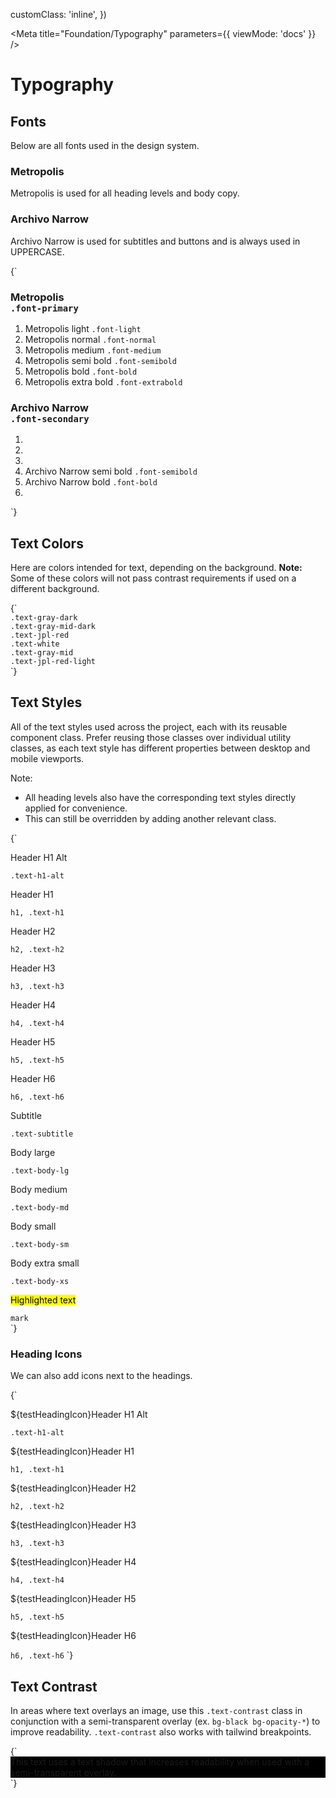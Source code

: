 

  customClass: 'inline',
})

<Meta title="Foundation/Typography" parameters={{ viewMode: 'docs' }} />

# Typography

## Fonts

Below are all fonts used in the design system.

### Metropolis

Metropolis is used for all heading levels and body copy.

### Archivo Narrow

Archivo Narrow is used for subtitles and buttons and is always used in UPPERCASE.

<Canvas>
  <Story name="Fonts">
    {`
      <div class="Fonts md:grid-cols-2 grid gap-2 mt-4">
        <div>
          <h3 id="primary" class="inline-block align-top mr-4 font-primary">
            Metropolis
            <br />
            <code class="text-base">.font-primary</code>
          </h3>
          <ol class="inline-block">
            <li>
              <span class="leading-loose">
                <span class="capitalize font-primary font-light">
                  Metropolis light
                </span>
                <code>.font-light</code>
              </span>
            </li>
            <li>
              <span class="leading-loose">
                <span class="capitalize font-primary font-normal">
                  Metropolis normal
                </span>
                <code>.font-normal</code>
              </span>
            </li>
            <li>
              <span class="leading-loose">
                <span class="capitalize font-primary font-medium">
                  Metropolis medium
                </span>
                <code>.font-medium</code>
              </span>
            </li>
            <li>
              <span class="leading-loose">
                <span class="capitalize font-primary font-semibold">
                  Metropolis semi bold
                </span>
                <code>.font-semibold</code>
              </span>
            </li>
            <li>
              <span class="leading-loose">
                <span class="capitalize font-primary font-bold">Metropolis bold</span>
                <code>.font-bold</code>
              </span>
            </li>
            <li>
              <span class="leading-loose">
                <span class="capitalize font-primary font-extrabold">
                  Metropolis extra bold
                </span>
                <code>.font-extrabold</code>
              </span>
            </li>
          </ol>
        </div>
        <div>
          <h3 id="secondary" class="inline-block align-top mr-4 font-secondary">
            Archivo Narrow
            <br />
            <code class="text-base">.font-secondary</code>
          </h3>
          <ol class="inline-block">
            <li></li>
            <li></li>
            <li></li>
            <li>
              <span class="leading-loose">
                <span class="capitalize font-secondary font-semibold">
                  Archivo Narrow semi bold
                </span>
                <code>.font-semibold</code>
              </span>
            </li>
            <li>
              <span class="leading-loose">
                <span class="capitalize font-secondary font-bold">
                  Archivo Narrow bold
                </span>
                <code>.font-bold</code>
              </span>
            </li>
            <li></li>
          </ol>
        </div>
      </div>
    `}
  </Story>
</Canvas>

## Text Colors

Here are colors intended for text, depending on the background. **Note:** Some of these colors will not pass contrast requirements if used on a different background.

<Canvas>
  <Story name="Text Color">
    {`
      <div>
        <div class="md:grid-cols-3 inline-grid gap-4 p-8 mt-8 bg-white">
          <div>
            <div class="bg-gray-dark w-16 h-8"></div>
            <code class="text-gray-dark">.text-gray-dark</code>
          </div>
          <div>
            <div class="bg-gray-mid-dark w-16 h-8"></div>
            <code class="text-gray-mid-dark">.text-gray-mid-dark</code>
          </div>
          <div>
            <div class="bg-jpl-red w-16 h-8"></div>
            <code class="text-jpl-red">.text-jpl-red</code>
          </div>
        </div>
        <div class="inline-grid grid-cols-3 gap-4 p-8 bg-black">
          <div>
            <div class="w-16 h-8 bg-white"></div>
            <code class="text-white">.text-white</code>
          </div>
          <div>
            <div class="bg-gray-mid w-16 h-8"></div>
            <code class="text-gray-mid">.text-gray-mid</code>
          </div>
          <div>
            <div class="bg-jpl-red-light w-16 h-8"></div>
            <code class="text-jpl-red-light">.text-jpl-red-light</code>
          </div>
        </div>
      </div>
    `}
  </Story>
</Canvas>

## Text Styles

All of the text styles used across the project, each with its reusable component class.
Prefer reusing those classes over individual utility classes, as each text style has different properties between desktop and mobile viewports.

Note:

- All heading levels also have the corresponding text styles directly applied for convenience.
- This can still be overridden by adding another relevant class.

<Canvas>
  <Story name="Text Styles">
    {`
      <div>
        <p class="text-h1-alt mt-8">Header H1 Alt</p>
        <code>.text-h1-alt</code>
        <p class="text-h1 mt-8">Header H1</p>
        <code>h1, .text-h1</code>
        <p class="text-h2 mt-8">Header H2</p>
        <code>h2, .text-h2</code>
        <p class="text-h3 mt-8">Header H3</p>
        <code>h3, .text-h3</code>
        <p class="text-h4 mt-8">Header H4</p>
        <code>h4, .text-h4</code>
        <p class="text-h5 mt-8">Header H5</p>
        <code>h5, .text-h5</code>
        <p class="text-h6 mt-8">Header H6</p>
        <code>h6, .text-h6</code>
        <p class="text-subtitle mt-8">Subtitle</p>
        <code>.text-subtitle</code>
        <p class="text-body-lg mt-8">Body large</p>
        <code>.text-body-lg</code>
        <p class="text-body-md mt-8">Body medium</p>
        <code>.text-body-md</code>
        <p class="text-body-sm mt-8">Body small</p>
        <code>.text-body-sm</code>
        <p class="text-body-xs mt-8">Body extra small</p>
        <code>.text-body-xs</code>
        <p class="mt-8"><mark>Highlighted text</mark></p>
        <code>mark</code>
      </div>
    `}
  </Story>
</Canvas>

### Heading Icons

We can also add icons next to the headings.

<Canvas>
  <Story name="Heading Icons">
    {`
      <div>
        <p class="text-h1-alt mt-8">${testHeadingIcon}Header H1 Alt</p>
        <code>.text-h1-alt</code>
        <p class="text-h1 mt-8">${testHeadingIcon}Header H1</p>
        <code>h1, .text-h1</code>
        <p class="text-h2 mt-8">${testHeadingIcon}Header H2</p>
        <code>h2, .text-h2</code>
        <p class="text-h3 mt-8">${testHeadingIcon}Header H3</p>
        <code>h3, .text-h3</code>
        <p class="text-h4 mt-8">${testHeadingIcon}Header H4</p>
        <code>h4, .text-h4</code>
        <p class="text-h5 mt-8">${testHeadingIcon}Header H5</p>
        <code>h5, .text-h5</code>
        <p class="text-h6 mt-8">${testHeadingIcon}Header H6</p>
        <code>h6, .text-h6</code>
    `}
  </Story>
</Canvas>

## Text Contrast

In areas where text overlays an image, use this `.text-contrast` class in conjunction with a semi-transparent overlay (ex. `bg-black bg-opacity-*`) to improve readability. `.text-contrast` also works with tailwind breakpoints.

<Canvas>
  <Story name="Text Contrast">
    {`
      <div style="background-image: url(http://source.unsplash.com/b-P6xrDMFSU); background-color: #000;" class="bg-cover bg-no-repeat bg-center">
        <div class="p-10 bg-black bg-opacity-30">
          <span class="text-h3 text-white text-contrast">
            This text uses a text shadow that increases readability when used with a semi-transparent overlay.
          </span>
        </div>
      </div>
    `}
  </Story>
</Canvas>
